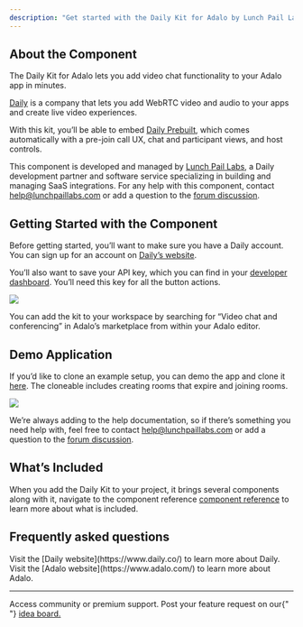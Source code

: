 ```yaml
---
description: "Get started with the Daily Kit for Adalo by Lunch Pail Labs."
---
```


## About the Component

The Daily Kit for Adalo lets you add video chat functionality to your Adalo app in minutes.

[Daily](https://www.daily.co/) is a company that lets you add WebRTC video and audio to your apps and create live video experiences.

With this kit, you’ll be able to embed [Daily Prebuilt](https://www.daily.co/prebuilt), which comes automatically with a pre-join call UX, chat and participant views, and host controls.

This component is developed and managed by [Lunch Pail Labs](https://lunchpaillabs.com/), a Daily development partner and software service specializing in building and managing SaaS integrations. For any help with this component, contact [help@lunchpaillabs.com](mailto:help@lunchpaillabs.com) or add a question to the [forum discussion](https://forum.adalo.com/t/coming-soon-free-daily-co-video-chat-component/24154).

## Getting Started with the Component

Before getting started, you’ll want to make sure you have a Daily account. You can sign up for an account on [Daily’s website](https://dashboard.daily.co/signup).

You’ll also want to save your API key, which you can find in your [developer dashboard](https://dashboard.daily.co/developers). You’ll need this key for all the button actions.

<Frame>
  <img src="https://uploads-ssl.webflow.com/5eed6e6fe625d140525c5769/66c25bff4c80d85252028c60_CleanShot%202023-11-28%20at%2014.07.22%402x%20(1).png" />
</Frame>

You can add the kit to your workspace by searching for “Video chat and conferencing” in Adalo’s marketplace from within your Adalo editor.

## Demo Application

If you’d like to clone an example setup, you can demo the app and clone it [here](https://previewer.adalo.com/cd2ebd72-9e57-468e-aaa5-fd6eec972283). The cloneable includes creating rooms that expire and joining rooms.

<Frame>
  <img src="https://uploads-ssl.webflow.com/5eed6e6fe625d140525c5769/66c25bff7adc52fac6e99e15_CleanShot%202023-11-28%20at%2014.25.39%402x%20(1).png" />
</Frame>

We’re always adding to the help documentation, so if there’s something you need help with, feel free to contact [help@lunchpaillabs.com](mailto:help@lunchpaillabs.com) or add a question to the [forum discussion](https://forum.adalo.com/t/coming-soon-free-daily-co-video-chat-component/24154).

## What’s Included

When you add the Daily Kit to your project, it brings several components along with it, navigate to the component reference [component reference](/adalo/daily/component-reference/) to learn more about what is included.

## Frequently asked questions

<AccordionGroup>
  <Accordion title="Where can I learn more about Daily?">
    Visit the [Daily website](https://www.daily.co/) to learn more about Daily.
  </Accordion>
  <Accordion title="Where can I learn more about Adalo?">
    Visit the [Adalo website](https://www.adalo.com/) to learn more about Adalo.
  </Accordion>
</AccordionGroup>

---

<CardGroup cols={2}>
  <Card title="Need Help?" icon="envelope" href="/support/plans">
    Access community or premium support.
  </Card>
  <Card
    title="Have a feature request?"
    icon="lightbulb"
    href="https://lunchpaillabs.canny.io/feature-requests?selectedCategory=video-chat-kit-for-adalo"
  >
    Post your feature request on our{" "}
    <a href="https://lunchpaillabs.canny.io/feature-requests?selectedCategory=video-chat-kit-for-adalo">
      idea board.
    </a>
  </Card>
</CardGroup>
